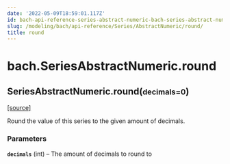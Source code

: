 ```yaml
---
date: '2022-05-09T18:59:01.117Z'
id: bach-api-reference-series-abstract-numeric-bach-series-abstract-numeric-round
slug: /modeling/bach/api-reference/Series/AbstractNumeric/round/
title: round
---
```


# bach.SeriesAbstractNumeric.round

<div className="method">

<h2 className="signature-method"><span className="additional-name">SeriesAbstractNumeric.</span><span className="name">round(</span><small className="parameter-list"><span className="parameter" id="decimals">decimals=0</span></small>)</h2>


&#8203;<span className="view-source">[[source]](https://github.com/objectiv/objectiv-analytics/blob/main/bach/bach/series/series_numeric.py)</span>

<div className="content">

Round the value of this series to the given amount of decimals.


### Parameters

**`decimals`** (int) – The amount of decimals to round to



</div>


</div>
